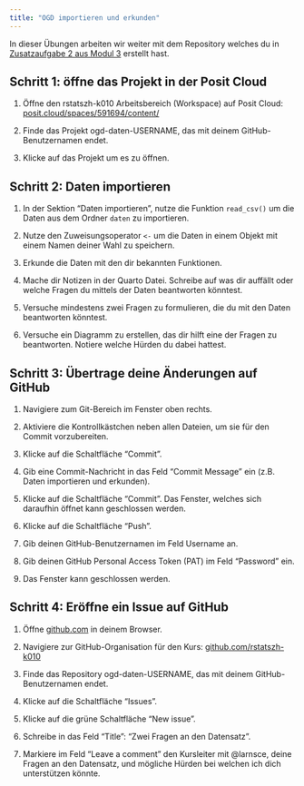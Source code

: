 ```yaml
---
title: "OGD importieren und erkunden"
---
```


In dieser Übungen arbeiten wir weiter mit dem Repository welches du in [Zusatzaufgabe 2 aus Modul 3](../md-03/za-03-02-github-repo-erstellen.qmd) erstellt hast.

## Schritt 1: öffne das Projekt in der Posit Cloud

1. Öffne den rstatszh-k010 Arbeitsbereich (Workspace) auf Posit Cloud: [posit.cloud/spaces/591694/content/](https://posit.cloud/spaces/591694/content/)

2. Finde das Projekt [ogd-daten-USERNAME]{.highlight-yellow}, das mit deinem GitHub-Benutzernamen endet.

3. Klicke auf das Projekt um es zu öffnen.

## Schritt 2: Daten importieren

1. In der Sektion "Daten importieren", nutze die Funktion `read_csv()` um die Daten aus dem Ordner `daten` zu importieren.

2. Nutze den Zuweisungsoperator `<-` um die Daten in einem Objekt mit einem Namen deiner Wahl zu speichern.

3. Erkunde die Daten mit den dir bekannten Funktionen.

4. Mache dir Notizen in der Quarto Datei. Schreibe auf was dir auffällt oder welche Fragen du mittels der Daten beantworten könntest.

5. Versuche mindestens zwei Fragen zu formulieren, die du mit den Daten beantworten könntest.

6. Versuche ein Diagramm zu erstellen, das dir hilft eine der Fragen zu beantworten. Notiere welche Hürden du dabei hattest.

## Schritt 3: Übertrage deine Änderungen auf GitHub

1. Navigiere zum Git-Bereich im Fenster oben rechts.

2. Aktiviere die Kontrollkästchen neben allen Dateien, um sie für den Commit vorzubereiten.

3. Klicke auf die Schaltfläche "Commit".

4. Gib eine Commit-Nachricht in das Feld "Commit Message" ein (z.B. Daten importieren und erkunden).

5. Klicke auf die Schaltfläche "Commit". Das Fenster, welches sich daraufhin öffnet kann geschlossen werden.

6. Klicke auf die Schaltfläche "Push".

7. Gib deinen GitHub-Benutzernamen im Feld Username an. 

8. Gib [deinen GitHub Personal Access Token (PAT)]{.highlight-yellow} im Feld ["Password"]{.highlight-yellow} ein.

9. Das Fenster kann geschlossen werden.

## Schritt 4: Eröffne ein Issue auf GitHub

1. Öffne [github.com](https://github.com/) in deinem Browser.

2. Navigiere zur GitHub-Organisation für den Kurs: [github.com/rstatszh-k010](https://github.com/rstatszh-k010)

3. Finde das Repository [ogd-daten-USERNAME]{.highlight-yellow}, das mit deinem GitHub-Benutzernamen endet.

4. Klicke auf die Schaltfläche "Issues".

5. Klicke auf die grüne Schaltfläche "New issue".

6. Schreibe in das Feld "Title": "Zwei Fragen an den Datensatz".

7. Markiere im Feld "Leave a comment" den Kursleiter mit @larnsce, deine Fragen an den Datensatz, und mögliche Hürden bei welchen ich dich unterstützen könnte.
